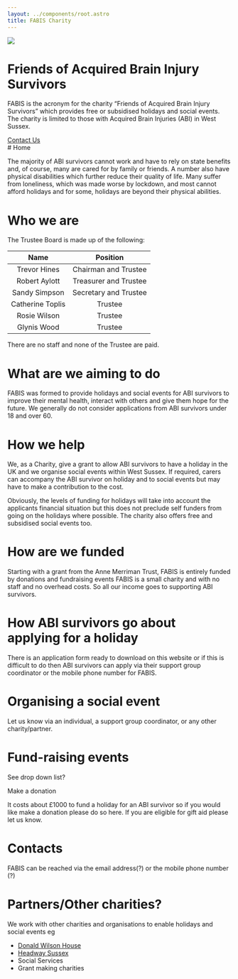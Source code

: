 ```yaml
---
layout: ../components/root.astro
title: FABIS Charity
---
```



<div class="hero h-5/6 mb-16 max-w-4xl mx-auto">
  <div class="hero-content flex-col md:flex-row gap-14">
    <img src={logo} class="max-w-[15rem] md:max-w-xs rounded-full shadow-2xl" />
    <div>
      <h1 class="text-5xl font-bold">Friends of Acquired Brain Injury Survivors</h1>
      <p class="py-6">FABIS is the acronym for the charity “Friends of Acquired Brain Injury Survivors” which provides free or subsidised holidays and social events. The charity is limited to those with Acquired Brain Injuries (ABI) in West Sussex.</p>
      <a href='/contact-us' class="btn btn-primary">Contact Us</a>
    </div>
  </div>
</div>

<div class='max-w-[75ch] prose prose-h1:scroll-mt-16 prose-h1:text-3xl mx-auto px-8 prose-table:table prose-table:-z-1 prose-table:shadow-2xl text-base-content mb-14'>
# Home



The majority of ABI survivors cannot work and have to rely on state benefits and, of course, many are cared for by family or friends. A number also have physical disabilities which further reduce their quality of life. Many suffer from loneliness, which was made worse by lockdown, and most cannot afford holidays and for some, holidays are beyond their physical abilities.

# Who we are


The Trustee Board is made up of the following:

|      Name        |         Position      |
| :--------------: | :-------------------: |
| Trevor Hines     | Chairman and Trustee  |
| Robert Aylott    | Treasurer and Trustee |
| Sandy Simpson    | Secretary and Trustee |
| Catherine Toplis |        Trustee        |
| Rosie Wilson     |        Trustee        |
| Glynis Wood      |        Trustee        |

There are no staff and none of the Trustee are paid.

# What are we aiming to do

FABIS was formed to provide holidays and social events for ABI survivors to improve their mental health, interact with others and give them hope for the future. We generally do not consider applications from ABI survivors under 18 and over 60.

# How we help

We, as a Charity, give a grant to allow ABI survivors to have a holiday in the UK and we organise social events within West Sussex. If required, carers can accompany the ABI survivor on holiday and to social events but may have to make a contribution to the cost.

Obviously, the levels of funding for holidays will take into account the applicants financial situation but this does not preclude self funders from going on the holidays where possible. The charity also offers free and subsidised social events too.

# How are we funded

Starting with a grant from the Anne Merriman Trust, FABIS is entirely funded by donations and fundraising events FABIS is a small charity and with no staff and no overhead costs. So all our income goes to supporting ABI survivors.

# How ABI survivors go about applying for a holiday

There is an application form ready to download on this website or if this is difficult to do then ABI survivors can apply via their support group coordinator or the mobile phone number for FABIS.

# Organising a social event

Let us know via an individual, a support group coordinator, or any other charity/partner.

# Fund-raising events

See drop down list?

Make a donation

It costs about £1000 to fund a holiday for an ABI survivor so if you would like make a donation please do so here. If you are eligible for gift aid please let us know.

# Contacts

FABIS can be reached via the email address(?) or the mobile phone number (?)

# Partners/Other charities?

We work with other charities and organisations to enable holidays and social events eg

-   [Donald Wilson House](https://www.bsuh.nhs.uk/stn/services/donald-wilson-house-rehabilitation-centre/)
-   [Headway Sussex](https://headwaysussex.org.uk/)
-   Social Services 
-   Grant making charities
</div>
